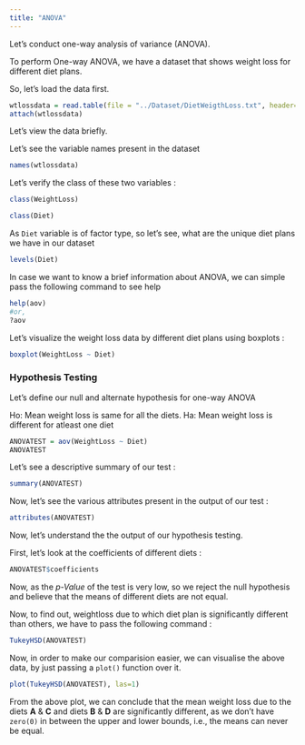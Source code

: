 ```yaml
---
title: "ANOVA"
---
```


Let's conduct one-way analysis of variance (ANOVA).

To perform One-way ANOVA, we have a dataset that shows weight loss for different diet plans.

So, let's load the data first.

```r
wtlossdata = read.table(file = "../Dataset/DietWeigthLoss.txt", header=T, sep = "\t")
attach(wtlossdata)
```

Let's view the data briefly.

Let's see the variable names present in the dataset

```r
names(wtlossdata)
```
Let's verify the class of these two variables :

```r
class(WeightLoss)
```
```r
class(Diet)
```

As `Diet` variable is of factor type, so let's see, what are the unique diet plans we have in our dataset

```r
levels(Diet)
```

In case we want to know a brief information about ANOVA, we can simple pass the following command to see help

```r
help(aov)
#or,
?aov
```

Let's visualize the weight loss data by different diet plans using boxplots :

```r
boxplot(WeightLoss ~ Diet)
```


### Hypothesis Testing

Let's define our null and alternate hypothesis for one-way ANOVA

Ho: Mean weight loss is same for all the diets.
Ha: Mean weight loss is different for atleast one diet

```r
ANOVATEST = aov(WeightLoss ~ Diet)
ANOVATEST
```
Let's see a descriptive summary of our test :

```r
summary(ANOVATEST)
```

Now, let's see the various attributes present in the output of our test :

```r
attributes(ANOVATEST)
```


Now, let's understand the the output of our hypothesis testing.

First, let's look at the coefficients of different diets :

```r
ANOVATEST$coefficients
```

Now, as the *p-Value* of the test is very low, so we reject the null hypothesis and believe that the means of different diets are not equal.

Now, to find out, weightloss due to which diet plan is significantly different than others, we have to pass the following command :

```r
TukeyHSD(ANOVATEST)
```
Now, in order to make our comparision easier, we can visualise the above data, by just passing a `plot()` function over it.

```r
plot(TukeyHSD(ANOVATEST), las=1)
```

From the above plot, we can conclude that the mean weight loss due to the diets **A** & **C** and diets **B** & **D** are significantly different, as we don't have `zero(0)` in between the upper and lower bounds, i.e., the means can never be equal.








